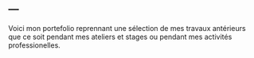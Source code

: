 ---
---


Voici mon portefolio reprennant une sélection de mes travaux antérieurs que ce soit pendant mes ateliers et stages ou pendant mes activités professionelles.

